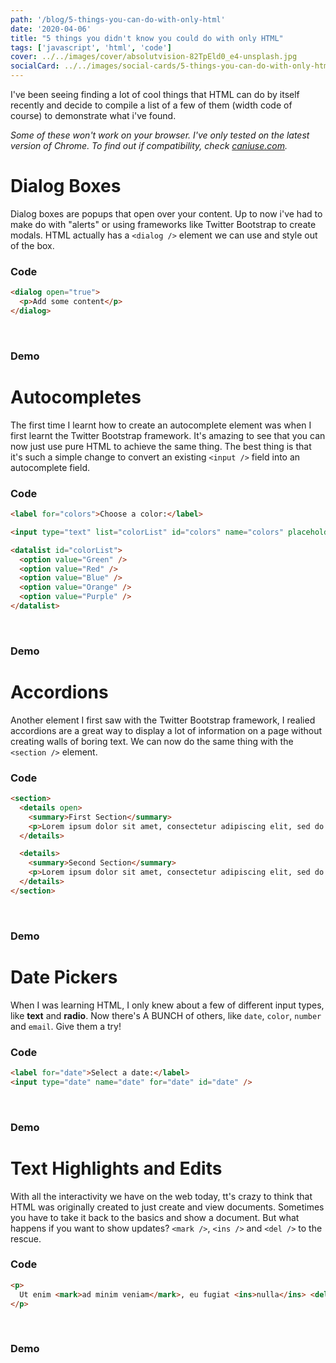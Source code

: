 ```yaml
---
path: '/blog/5-things-you-can-do-with-only-html'
date: '2020-04-06'
title: "5 things you didn't know you could do with only HTML"
tags: ['javascript', 'html', 'code']
cover: ../../images/cover/absolutvision-82TpEld0_e4-unsplash.jpg
socialCard: ../../images/social-cards/5-things-you-can-do-with-only-html.jpg
---
```



I've been seeing finding a lot of cool things that HTML can do by itself recently and decide to compile a list of a few of them (width code of course) to demonstrate what i've found.

_Some of these won't work on your browser. I've only tested on the latest version of Chrome. To find out if compatibility, check [caniuse.com](caniuse.com)._

<StyledHr />

# Dialog Boxes

Dialog boxes are popups that open over your content. Up to now i've had to make do with "alerts" or using frameworks like Twitter Bootstrap to create modals. HTML actually has a `<dialog />` element we can use and style out of the box.

### Code

```html
<dialog open="true">
  <p>Add some content</p>
</dialog>
```

<br />

### Demo
<CustomDialog />

<StyledHr />

# Autocompletes

The first time I learnt how to create an autocomplete element was when I first learnt the Twitter Bootstrap framework. It's amazing to see that you can now just use pure HTML to achieve the same thing. The best thing is that it's such a simple change to convert an existing `<input />` field into an autocomplete field.

### Code

```html
<label for="colors">Choose a color:</label>

<input type="text" list="colorList" id="colors" name="colors" placeholder="Select a color..." />

<datalist id="colorList">
  <option value="Green" />
  <option value="Red" />
  <option value="Blue" />
  <option value="Orange" />
  <option value="Purple" />
</datalist>
```

<br />

### Demo
<Autocomplete />

<StyledHr />

# Accordions

Another element I first saw with the Twitter Bootstrap framework, I realied accordions are a great way to display a lot of information on a page without creating walls of boring text. We can now do the same thing with the `<section />` element.

### Code

```html
<section>
  <details open>
    <summary>First Section</summary>
    <p>Lorem ipsum dolor sit amet, consectetur adipiscing elit, sed do eiusmod tempor incididunt ut labore et dolore magna aliqua. Ut enim ad minim veniam, quis nostrud exercitation ullamco laboris nisi ut aliquip ex ea commodo consequat. Duis aute irure dolor in reprehenderit in voluptate velit esse cillum dolore eu fugiat nulla pariatur. Excepteur sint occaecat cupidatat non proident, sunt in culpa qui officia deserunt mollit anim id est laborum.</p>
  </details>

  <details>
    <summary>Second Section</summary>
    <p>Lorem ipsum dolor sit amet, consectetur adipiscing elit, sed do eiusmod tempor incididunt ut labore et dolore magna aliqua. Ut enim ad minim veniam, quis nostrud exercitation ullamco laboris nisi ut aliquip ex ea commodo consequat. Duis aute irure dolor in reprehenderit in voluptate velit esse cillum dolore eu fugiat nulla pariatur. Excepteur sint occaecat cupidatat non proident, sunt in culpa qui officia deserunt mollit anim id est laborum.</p>
  </details>
</section>
```

<br />

### Demo

<Accordion />

<StyledHr />

# Date Pickers

When I was learning HTML, I only knew about a few of different input types, like **text** and **radio**. Now there's A BUNCH of others, like `date`, `color`, `number` and `email`. Give them a try!

### Code

```html
<label for="date">Select a date:</label>
<input type="date" name="date" for="date" id="date" />
```

<br />

### Demo

<Datepicker />

<StyledHr />

# Text Highlights and Edits

With all the interactivity we have on the web today, tt's crazy to think that HTML was originally created to just create and view documents. Sometimes you have to take it back to the basics and show a document. But what happens if you want to show updates? `<mark />`, `<ins />` and `<del />` to the rescue.

### Code

```html
<p>
  Ut enim <mark>ad minim veniam</mark>, eu fugiat <ins>nulla</ins> <del>pariatur</del>.
</p>
```

<br />

### Demo

<Edits />